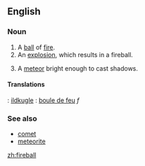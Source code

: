 ==English==

===Noun===
# A [[ball]] of [[fire]].
# An [[explosion]], which results in a fireball.
# {{astronomy}} A [[meteor]] bright enough to cast shadows.

====Translations====
{{checktrans}}
{{top}}
{{ttbc|Danish}}: [[ildkugle]]
{{mid}}
{{ttbc|French}}: [[boule de feu]] ''f''
{{bottom}}

===See also===
*[[comet]]
*[[meteorite]]

[[zh:fireball]]